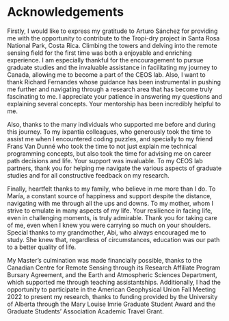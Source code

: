 # Acknowledgements {.unnumbered}

Firstly, I would like to express my gratitude to Arturo Sánchez for providing me
with the opportunity to contribute to the Tropi-dry project in Santa Rosa
National Park, Costa Rica. Climbing the towers and delving into the remote
sensing field for the first time was both a enjoyable and enriching experience.
I am especially thankful for the encouragement to pursue graduate studies and
the invaluable assistance in facilitating my journey to Canada, allowing me to
become a part of the CEOS lab. Also, I want to thank Richard Fernandes whose
guidance has been instrumental in pushing me further and navigating through a
research area that has become truly fascinating to me. I appreciate your
patience in answering my questions and explaining several concepts. Your
mentorship has been incredibly helpful to me.

Also, thanks to the many individuals who supported me before and during this
journey. To my ixpantia colleagues, who generously took the time to assist me
when I encountered coding puzzles, and specially to my friend Frans Van Dunné
who took the time to not just explain me technical programming concepts, but
also took the time for advising me on career path decisions and life. Your
support was invaluable. To my CEOS lab partners, thank you for helping me
navigate the various aspects of graduate studies and for all constructive
feedback on my research.

Finally, heartfelt thanks to my family, who believe in me more than I do. To
María, a constant source of happiness and support despite the distance,
navigating with me through all the ups and downs. To my mother, whom I strive to
emulate in many aspects of my life. Your resilience in facing life, even in
challenging moments, is truly admirable. Thank you for taking care of me, even
when I knew you were carrying so much on your shoulders. Special thanks to my
grandmother, Abi, who always encouraged me to study. She knew that, regardless
of circumstances, education was our path to a better quality of life.

My Master's culmination was made financially possible, thanks to the Canadian
Centre for Remote Sensing through its Research Affiliate Program Bursary
Agreement, and the Earth and Atmospheric Sciences Department, which supported me
through teaching assistantships. Additionally, I had the opportunity to
participate in the American Geophysical Union Fall Meeting 2022 to present my
research, thanks to funding provided by the University of Alberta through the
Mary Louise Imrie Graduate Student Award and the Graduate Students' Association
Academic Travel Grant.

\tableofcontents
\listoftables
\listoffigures





